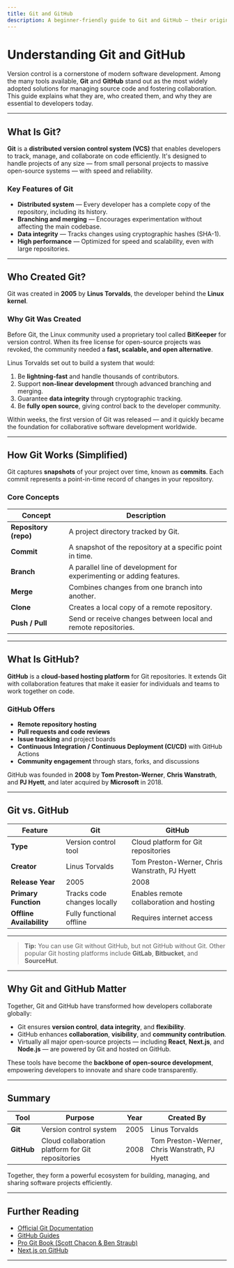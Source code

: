 ```yaml
---
title: Git and GitHub
description: A beginner-friendly guide to Git and GitHub — their origins, purpose, and how they work together in modern software development.
---
```


# Understanding Git and GitHub

Version control is a cornerstone of modern software development. Among the many tools available, **Git** and **GitHub** stand out as the most widely adopted solutions for managing source code and fostering collaboration.
This guide explains what they are, who created them, and why they are essential to developers today.

---

##  What Is Git?

**Git** is a **distributed version control system (VCS)** that enables developers to track, manage, and collaborate on code efficiently.
It's designed to handle projects of any size — from small personal projects to massive open-source systems — with speed and reliability.

###  Key Features of Git

- **Distributed system** — Every developer has a complete copy of the repository, including its history.
- **Branching and merging** — Encourages experimentation without affecting the main codebase.
- **Data integrity** — Tracks changes using cryptographic hashes (SHA-1).
- **High performance** — Optimized for speed and scalability, even with large repositories.

---

##  Who Created Git?

Git was created in **2005** by **Linus Torvalds**, the developer behind the **Linux kernel**.

###  Why Git Was Created

Before Git, the Linux community used a proprietary tool called **BitKeeper** for version control.
When its free license for open-source projects was revoked, the community needed a **fast, scalable, and open alternative**.

Linus Torvalds set out to build a system that would:

1. Be **lightning-fast** and handle thousands of contributors.
2. Support **non-linear development** through advanced branching and merging.
3. Guarantee **data integrity** through cryptographic tracking.
4. Be **fully open source**, giving control back to the developer community.

Within weeks, the first version of Git was released — and it quickly became the foundation for collaborative software development worldwide.

---

##  How Git Works (Simplified)

Git captures **snapshots** of your project over time, known as **commits**.
Each commit represents a point-in-time record of changes in your repository.

###  Core Concepts

| Concept | Description |
|----------|--------------|
| **Repository (repo)** | A project directory tracked by Git. |
| **Commit** | A snapshot of the repository at a specific point in time. |
| **Branch** | A parallel line of development for experimenting or adding features. |
| **Merge** | Combines changes from one branch into another. |
| **Clone** | Creates a local copy of a remote repository. |
| **Push / Pull** | Send or receive changes between local and remote repositories. |

---

##  What Is GitHub?

**GitHub** is a **cloud-based hosting platform** for Git repositories.
It extends Git with collaboration features that make it easier for individuals and teams to work together on code.

###  GitHub Offers

- **Remote repository hosting**
- **Pull requests and code reviews**
- **Issue tracking** and project boards
- **Continuous Integration / Continuous Deployment (CI/CD)** with GitHub Actions
- **Community engagement** through stars, forks, and discussions

GitHub was founded in **2008** by **Tom Preston-Werner**, **Chris Wanstrath**, and **PJ Hyett**, and later acquired by **Microsoft** in 2018.

---

##  Git vs. GitHub

| Feature | **Git** | **GitHub** |
|----------|----------|-------------|
| **Type** | Version control tool | Cloud platform for Git repositories |
| **Creator** | Linus Torvalds | Tom Preston-Werner, Chris Wanstrath, PJ Hyett |
| **Release Year** | 2005 | 2008 |
| **Primary Function** | Tracks code changes locally | Enables remote collaboration and hosting |
| **Offline Availability** | Fully functional offline | Requires internet access |

---

>  **Tip:** You can use Git without GitHub, but not GitHub without Git.
> Other popular Git hosting platforms include **GitLab**, **Bitbucket**, and **SourceHut**.

---

##  Why Git and GitHub Matter

Together, Git and GitHub have transformed how developers collaborate globally:

- Git ensures **version control**, **data integrity**, and **flexibility**.
- GitHub enhances **collaboration**, **visibility**, and **community contribution**.
- Virtually all major open-source projects — including **React**, **Next.js**, and **Node.js** — are powered by Git and hosted on GitHub.

These tools have become the **backbone of open-source development**, empowering developers to innovate and share code transparently.

---

##  Summary

| Tool | Purpose | Year | Created By |
|------|----------|------|-------------|
| **Git** | Version control system | 2005 | Linus Torvalds |
| **GitHub** | Cloud collaboration platform for Git repositories | 2008 | Tom Preston-Werner, Chris Wanstrath, PJ Hyett |

Together, they form a powerful ecosystem for building, managing, and sharing software projects efficiently.

---

##  Further Reading

- [Official Git Documentation](https://git-scm.com/doc)
- [GitHub Guides](https://docs.github.com/en/get-started)
- [Pro Git Book (Scott Chacon & Ben Straub)](https://git-scm.com/book/en/v2)
- [Next.js on GitHub](https://github.com/vercel/next.js)

---

<ContributorTracker docPath="get-started/1-git-and-github.mdx" />